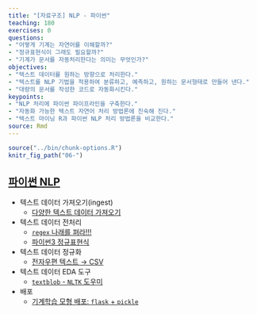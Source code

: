 ```yaml
---
title: "[자료구조] NLP - 파이썬"
teaching: 180
exercises: 0
questions:
- "어떻게 기계는 자연어를 이해할까?"
- "정규표현식이 그래도 필요할까?"
- "기계가 문서를 자동처리한다는 의미는 무엇인가?"
objectives:
- "텍스트 데이터를 원하는 방향으로 처리한다."
- "텍스트를 NLP 기법을 적용하여 분류하고, 예측하고, 원하는 문서형태로 만들어 낸다."
- "대량의 문서를 작성한 코드로 자동화시킨다."
keypoints:
- "NLP 처리에 파이썬 파이프라인을 구축한다."
- "자동화 가능한 텍스트 자연어 처리 방법론에 친숙해 진다."
- "텍스트 마이닝 R과 파이썬 NLP 처리 방법론을 비교한다."
source: Rmd
---
```


```r
source("../bin/chunk-options.R")
knitr_fig_path("06-")
```

## [파이썬 NLP](https://statkclee.github.io/nlp2/) {#nlp-basic}

- 텍스트 데이터 가져오기(ingest)
    - [다양한 텍스트 데이터 가져오기](https://statkclee.github.io/nlp2/regex-import-text.html)
- 텍스트 데이터 전처리
    - [`regex` 나래를 펴라!!!](https://statkclee.github.io/nlp2/regex-ai-nlp.html) 
    - [파이썬3 정규표현식](https://statkclee.github.io/nlp2/regex-python3.html)
- 텍스트 데이터 정규화
    - [전자우편 텍스트 &rarr; CSV](https://statkclee.github.io/nlp2/nlp-ingest-text.html)
- 텍스트 데이터 EDA 도구
    - [`textblob` - `NLTK` 도우미](https://statkclee.github.io/nlp2/nlp-textblob.html) 
- 배포
    - [기계학습 모형 배포: `flask` + `pickle`](https://statkclee.github.io/nlp2/nlp-ml-deployment.html) 

